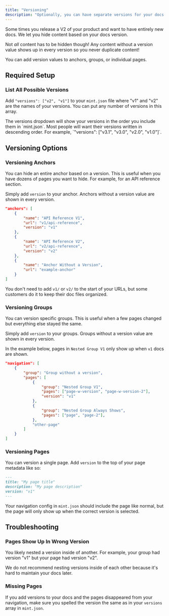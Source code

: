 ```yaml
---
title: "Versioning"
description: "Optionally, you can have separate versions for your docs. Configuring versions only takes a few minutes."
---
```


Some times you release a V2 of your product and want to have entirely new docs. We let you hide content based on your docs version.

Not _all_ content has to be hidden though! Any content without a version value shows up in every version so you never duplicate content!

You can add version values to anchors, groups, or individual pages.

## Required Setup

### List All Possible Versions

Add `"versions": ["v2", "v1"]` to your `mint.json` file where "v1" and "v2" are the names of your versions. You can put any number of versions in this array.

<Tip>
  The versions dropdown will show your versions in the order you include them in
  `mint.json`. Most people will want their versions written in descending order.
  For example, `"versions": ["v3.1", "v3.0", "v2.0", "v1.0"]`.
</Tip>

## Versioning Options

### Versioning Anchors

You can hide an entire anchor based on a version. This is useful when you have dozens of pages you want to hide. For example, for an API reference section.

Simply add `version` to your anchor. Anchors without a version value are shown in every version.

```json Anchor Versioning Example
"anchors": [
    {
        "name": "API Reference V1",
        "url": "v1/api-reference",
        "version": "v1"
    },
    {
        "name": "API Reference V2",
        "url": "v2/api-reference",
        "version": "v2"
    },
    {
        "name": "Anchor Without a Version",
        "url": "example-anchor"
    }
]
```

You don't need to add `v1/` or `v2/` to the start of your URLs, but some customers do it to keep their doc files organized.

### Versioning Groups

You can version specific groups. This is useful when a few pages changed but everything else stayed the same.

Simply add `version` to your groups. Groups without a version value are shown in every version.

In the example below, pages in `Nested Group V1` only show up when `v1` docs are shown.

```json Group Versioning Example
"navigation": [
    {
        "group": "Group without a version",
        "pages": [
            {
                "group": "Nested Group V1",
                "pages": ["page-w-version", "page-w-version-2"],
                "version": "v1"
            },
            {
                "group": "Nested Group Always Shows",
                "pages": ["page", "page-2"],
            },
            "other-page"
        ]
    }
]
```

### Versioning Pages

You can version a single page. Add `version` to the top of your page metadata like so:

```md Page Versioning Example
---
title: "My page title"
description: "My page description"
version: "v1"
---
```

Your navigation config in `mint.json` should include the page like normal, but the page will only show up when the correct version is selected.

## Troubleshooting

### Pages Show Up In Wrong Version

You likely nested a version inside of another. For example, your group had version "v1" but your page had version "v2".

We do not recommend nesting versions inside of each other because it's hard to maintain your docs later.

### Missing Pages

If you add versions to your docs and the pages disappeared from your navigation, make sure you spelled the version the same as in your `versions` array in `mint.json`.
